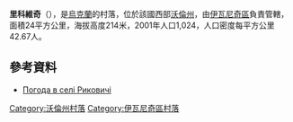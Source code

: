 {{coord|50|38|0|N|24|33|38|E|scale:30000|display=title}}

'''里科維奇'''（{{lang-uk|Риковичі}}），是[[烏克蘭|烏克蘭]]的村落，位於該國西部[[沃倫州|沃倫州]]，由[[伊瓦尼奇區|伊瓦尼奇區]]負責管轄，面積24平方公里，海拔高度214米，2001年人口1,024，人口密度每平方公里42.67人。

==參考資料==
* [http://weather.in.ua/ua/volynskaja/22288 Погода в селі Риковичі]

[[Category:沃倫州村落|Category:沃倫州村落]]
[[Category:伊瓦尼奇區村落|Category:伊瓦尼奇區村落]]


{{Volyn-geo-stub}}